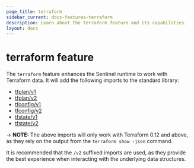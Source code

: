 ```yaml
---
page_title: terraform
sidebar_current: docs-features-terraform
description: Learn about the terraform feature and its capabilities.
layout: docs
---
```


# terraform feature

The `terraform` feature enhances the Sentinel runtime to work with Terraform
data. It will add the following imports to the standard library:

- [tfplan/v1](/sentinel/features/terraform/tfplan-v1)
- [tfplan/v2](/sentinel/features/terraform/tfplan-v2)
- [tfconfig/v1](/sentinel/features/terraform/tfconfig-v1)
- [tfconfig/v2](/sentinel/features/terraform/tfconfig-v2)
- [tfstate/v1](/sentinel/features/terraform/tfstate-v1)
- [tfstate/v2](/sentinel/features/terraform/tfstate-v2)

-> **NOTE:** The above imports will only work with Terraform 0.12 and above,
as they rely on the output from the `terraform show -json` command.

It is recommended that the `/v2` suffixed imports are used, as they provide
the best experience when interacting with the underlying data structures.
